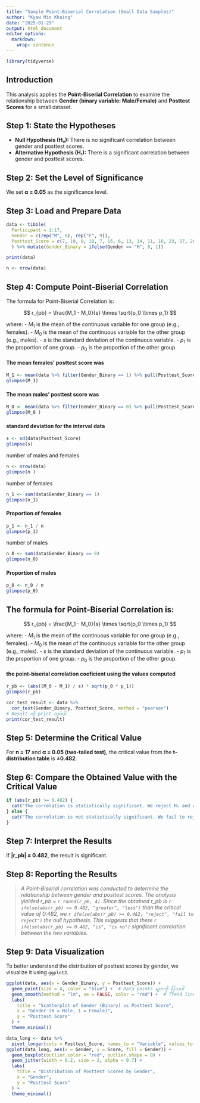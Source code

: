 ```yaml
---
title: "Sample Point-Biserial Correlation (Small Data Samples)"
author: "Kyaw Min Khaing"
date: "2025-01-29"
output: html_document
editor_options: 
  markdown: 
    wrap: sentence
---
```


```r
library(tidyverse)
```

## Introduction

This analysis applies the **Point-Biserial Correlation** to examine the relationship between **Gender (binary variable: Male/Female)** and **Posttest Scores** for a small dataset.

## Step 1: State the Hypotheses

-   **Null Hypothesis (H₀):** There is no significant correlation between gender and posttest scores.
-   **Alternative Hypothesis (H₁):** There is a significant correlation between gender and posttest scores.

## Step 2: Set the Level of Significance

We set **α = 0.05** as the significance level.

## Step 3: Load and Prepare Data

```r
data <- tibble(
  Participant = 1:17,
  Gender = c(rep("M", 8), rep("F", 9)),
  Posttest_Score = c(7, 19, 8, 10, 7, 15, 6, 13, 14, 11, 18, 23, 17, 20, 14, 24, 22)
  ) %>% mutate(Gender_Binary = ifelse(Gender == "M", 0, 1)) 

print(data)
```

```r
n <- nrow(data)
```

## Step 4: Compute Point-Biserial Correlation

The formula for Point-Biserial Correlation is:

$$
 r_{pb} = \frac{M_1 - M_0}{s} \times \sqrt{p_0 \times p_1}
$$

where: - $M_1$ is the mean of the continuous variable for one group (e.g., females).
- $M_0$ is the mean of the continuous variable for the other group (e.g., males).
- $s$ is the standard deviation of the continuous variable.
- $p_1$ is the proportion of one group.
- $p_0$ is the proportion of the other group.

#### The mean females’ posttest score was

```r
M_1 <- mean(data %>% filter(Gender_Binary == 1) %>% pull(Posttest_Score))
glimpse(M_1)
```

#### The mean males’ posttest score was

```r
M_0 <- mean(data %>% filter(Gender_Binary == 0) %>% pull(Posttest_Score))
glimpse(M_0 )
```

#### standard deviation for the interval data

```r
s <- sd(data$Posttest_Score)
glimpse(s)
```

number of males and females

```r
n <- nrow(data)
glimpse(n )
```

number of females

```r
n_1 <- sum(data$Gender_Binary == 1)
glimpse(n_1)
```

#### Proportion of females

```r
p_1 <- n_1 / n
glimpse(p_1)
```

number of males

```r
n_0 <- sum(data$Gender_Binary == 0)
glimpse(n_0)
```

#### Proportion of males

```r
p_0 <- n_0 / n
glimpse(p_0)
```

## The formula for Point-Biserial Correlation is:

$$
 r_{pb} = \frac{M_1 - M_0}{s} \times \sqrt{p_0 \times p_1}
$$

where: - $M_1$ is the mean of the continuous variable for one group (e.g., females).
- $M_0$ is the mean of the continuous variable for the other group (e.g., males).
- $s$ is the standard deviation of the continuous variable.
- $p_1$ is the proportion of one group.
- $p_0$ is the proportion of the other group.

#### the point-biserial correlation coeficient using the values computed 
 
```r
r_pb <- (abs((M_0 - M_1) / s) * sqrt(p_0 * p_1)) 
glimpse(r_pb)
```
```r
cor_test_result <- data %>%
  cor_test(Gender_Binary, Posttest_Score, method = "pearson")
# Result ကို print လုပ်ပါ
print(cor_test_result)
```


## Step 5: Determine the Critical Value

For **n = 17** and **α = 0.05 (two-tailed test)**, the critical value from the **t-distribution table** is **±0.482**.

## Step 6: Compare the Obtained Value with the Critical Value

```r
if (abs(r_pb) >= 0.482) {
  cat("The correlation is statistically significant. We reject H₀ and conclude there is a significant correlation.\n")
} else {
  cat("The correlation is not statistically significant. We fail to reject H₀.\n")
}
```

## Step 7: Interpret the Results

If **\|r_pb\| ≥ 0.482**, the result is significant.

## Step 8: Reporting the Results

> *A Point-Biserial correlation was conducted to determine the relationship between gender and posttest scores. The analysis yielded r_pb = `r round(r_pb, 4)`. Since the obtained r_pb is `r ifelse(abs(r_pb) >= 0.482, "greater", "less")` than the critical value of 0.482, we `r ifelse(abs(r_pb) >= 0.482, "reject", "fail to reject")` the null hypothesis. This suggests that there `r ifelse(abs(r_pb) >= 0.482, "is", "is no")` significant correlation between the two variables.*

## Step 9: Data Visualization

To better understand the distribution of posttest scores by gender, we visualize it using `ggplot2`.

```r


ggplot(data, aes(x = Gender_Binary, y = Posttest_Score)) +
  geom_point(size = 4, color = "blue") +  # Data points များကို ပြသပါ
  geom_smooth(method = "lm", se = FALSE, color = "red") +  # Trend line ထည့်ပါ
  labs(
    title = "Scatterplot of Gender (Binary) vs Posttest Score",
    x = "Gender (0 = Male, 1 = Female)",
    y = "Posttest Score"
  ) +
  theme_minimal() 
```
```r
data_long <- data %>%
  pivot_longer(cols = Posttest_Score, names_to = "Variable", values_to = "Score")
ggplot(data_long, aes(x = Gender, y = Score, fill = Gender)) +
  geom_boxplot(outlier.color = "red", outlier.shape = 8) +
  geom_jitter(width = 0.2, size = 2, alpha = 0.7) +
  labs(
    title = "Distribution of Posttest Scores by Gender",
    x = "Gender",
    y = "Posttest Score"
  ) +
  theme_minimal()
```

